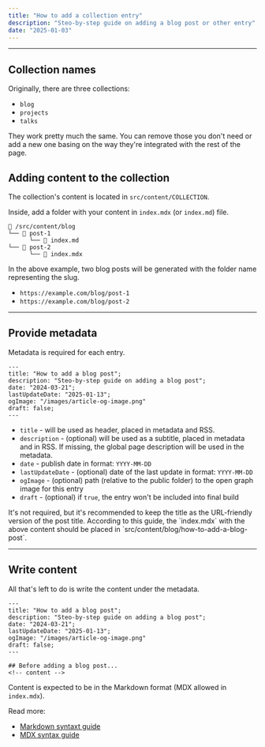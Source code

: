 ```yaml
---
title: "How to add a collection entry"
description: "Steo-by-step guide on adding a blog post or other entry"
date: "2025-01-03"
---
```



---

## Collection names

Originally, there are three collections: 

- `blog`
- `projects`
- `talks`

They work pretty much the same. You can remove those you don't need or add a new one basing on the way they're integrated with the rest of the page.

## Adding content to the collection

The collection's content is located in `src/content/COLLECTION`.

Inside, add a folder with your content in `index.mdx` (or `index.md`) file.

```
📁 /src/content/blog
└── 📁 post-1
      └── 📄 index.md
└── 📁 post-2
      └── 📄 index.mdx
```

In the above example, two blog posts will be generated with the folder name representing the slug.

- `https://example.com/blog/post-1`
- `https://example.com/blog/post-2`

---

## Provide metadata

Metadata is required for each entry.

```astro
---
title: "How to add a blog post";
description: "Steo-by-step guide on adding a blog post";
date: "2024-03-21";
lastUpdateDate: "2025-01-13";
ogImage: "/images/article-og-image.png"
draft: false;
---
```

- `title` - will be used as header, placed in metadata and RSS.
- `description` - (optional) will be used as a subtitle, placed in metadata and in RSS. If missing, the global page description will be used in the metadata.
- `date` - publish date in format: `YYYY-MM-DD`
- `lastUpdateDate` - (optional) date of the last update in format: `YYYY-MM-DD`
- `ogImage` - (optional) path (relative to the public folder) to the open graph image for this entry 
- `draft` - (optional) if `true`, the entry won't be included into final build


<Callout type="info">
It's not required, but it's recommended to keep the title as the URL-friendly version of the post title. According to this guide, the `index.mdx` with the above content should be placed in `src/content/blog/how-to-add-a-blog-post`.
</Callout>

---

## Write content

All that's left to do is write the content under the metadata.

```astro
---
title: "How to add a blog post";
description: "Steo-by-step guide on adding a blog post";
date: "2024-03-21";
lastUpdateDate: "2025-01-13";
ogImage: "/images/article-og-image.png"
draft: false;
---

## Before adding a blog post...
<!-- content -->
```

Content is expected to be in the Markdown format (MDX allowed in `index.mdx`).

Read more:

- [Markdown syntaxt guide](markdown-syntax-guide)
- [MDX syntax guide](mdx-syntax-guide)